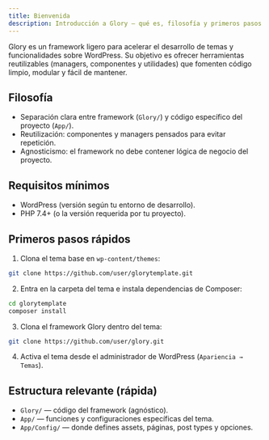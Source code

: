 ```yaml
---
title: Bienvenida
description: Introducción a Glory — qué es, filosofía y primeros pasos
---
```


Glory es un framework ligero para acelerar el desarrollo de temas y funcionalidades sobre WordPress. Su objetivo es ofrecer
herramientas reutilizables (managers, componentes y utilidades) que fomenten código limpio, modular y fácil de mantener.

## Filosofía

- Separación clara entre framework (`Glory/`) y código específico del proyecto (`App/`).
- Reutilización: componentes y managers pensados para evitar repetición.
- Agnosticismo: el framework no debe contener lógica de negocio del proyecto.

## Requisitos mínimos

- WordPress (versión según tu entorno de desarrollo).
- PHP 7.4+ (o la versión requerida por tu proyecto).

## Primeros pasos rápidos

1. Clona el tema base en `wp-content/themes`:

```bash
git clone https://github.com/user/glorytemplate.git
```

2. Entra en la carpeta del tema e instala dependencias de Composer:

```bash
cd glorytemplate
composer install
```

3. Clona el framework Glory dentro del tema:

```bash
git clone https://github.com/user/glory.git
```

4. Activa el tema desde el administrador de WordPress (`Apariencia → Temas`).

## Estructura relevante (rápida)

- `Glory/` — código del framework (agnóstico).
- `App/` — funciones y configuraciones específicas del tema.
- `App/Config/` — donde defines assets, páginas, post types y opciones.


